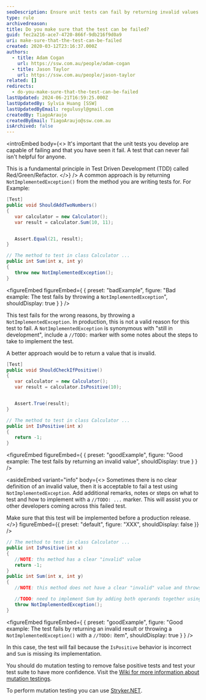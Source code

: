 ```yaml
---
seoDescription: Ensure unit tests can fail by returning invalid values or throwing `NotImplementedException()` with TODO markers. This helps prevent useless tests and enables effective Red/Green/Refactor cycles in Test-Driven Development (TDD).
type: rule
archivedreason:
title: Do you make sure that the test can be failed?
guid: fec2a216-ace7-4720-866f-9db216f9d0a9
uri: make-sure-that-the-test-can-be-failed
created: 2020-03-12T23:16:37.000Z
authors:
  - title: Adam Cogan
    url: https://ssw.com.au/people/adam-cogan
  - title: Jason Taylor
    url: https://ssw.com.au/people/jason-taylor
related: []
redirects:
  - do-you-make-sure-that-the-test-can-be-failed
lastUpdated: 2024-06-21T16:59:25.000Z
lastUpdatedBy: Sylvia Huang [SSW]
lastUpdatedByEmail: regulusyl@gmail.com
createdBy: TiagoAraujo
createdByEmail: TiagoAraujo@ssw.com.au
isArchived: false
---
```


<introEmbed
  body={<>
It's important that the unit tests you develop are capable of failing and that you have seen it fail. A test that can never fail isn't helpful for anyone.

This is a fundamental principle in Test Driven Development (TDD) called Red/Green/Refactor.
  </>}
/>
A common approach is by returning `NotImplementedException()` from the method you are writing tests for. For Example:

```cs
[Test]
public void ShouldAddTwoNumbers()
{
   var calculator = new Calculator();
   var result = calculator.Sum(10, 11);


   Assert.Equal(21, result);
}

// The method to test in class Calculator ...
public int Sum(int x, int y)
{
   throw new NotImplementedException();
}
```
<figureEmbed figureEmbed={ {
  preset: "badExample",
  figure: "Bad example: The test fails by throwing a `NotImplementedException`",
  shouldDisplay: true
} } />


This test fails for the wrong reasons, by throwing a `NotImplementedException`. In production, this is not a valid reason for this test to fail.
A `NotImplementedException` is synonymous with "still in development", include a `//TODO:` marker with some notes about the steps to take to implement the test.

A better approach would be to return a value that is invalid.

```cs
[Test]
public void ShouldCheckIfPositive()
{
   var calculator = new Calculator();
   var result = calculator.IsPositive(10);


   Assert.True(result);
}

// The method to test in class Calculator ...
public int IsPositive(int x)
{
   return -1;
}
```
<figureEmbed figureEmbed={ {
  preset: "goodExample",
  figure: "Good example: The test fails by returning an invalid value",
  shouldDisplay: true
} } />



<asideEmbed
  variant="info"
  body={<>
    Sometimes there is no clear definition of an invalid value, then it is acceptable to fail a test using `NotImplementedException`. Add additional remarks, notes or steps on what to test and how to implement with a `//TODO: ...` marker. This will assist you or other developers coming across this failed test.

Make sure that this test will be implemented before a production release.
  </>}
  figureEmbed={{
    preset: "default",
    figure: "XXX",
    shouldDisplay: false
  }}
/>


```cs
// The method to test in class Calculator ...
public int IsPositive(int x)
{
   //NOTE: ths method has a clear "invalid" value
   return -1;
}
public int Sum(int x, int y)
{
   //NOTE: this method does not have a clear "invalid" value and throws a NotImplementedException and includes a TODO marker

   //TODO: need to implement Sum by adding both operands together using return x + y;
   throw NotImplementedException();
}
```
<figureEmbed figureEmbed={ {
  preset: "goodExample",
  figure: "Good example: The test fails by returning an invalid result or throwing a `NotImplementedException()` with a `//TODO:` item",
  shouldDisplay: true
} } />


In this case, the test will fail because the `IsPositive` behavior is incorrect and `Sum` is missing its implementation.

You should do mutation testing to remove false positive tests and test your test suite to have more confidence. Visit the [Wiki for more information about mutation testings](https://en.wikipedia.org/wiki/Mutation_testing).

To perform mutation testing you can use [Stryker.NET](https://stryker-mutator.io/docs/stryker-net/introduction/).
